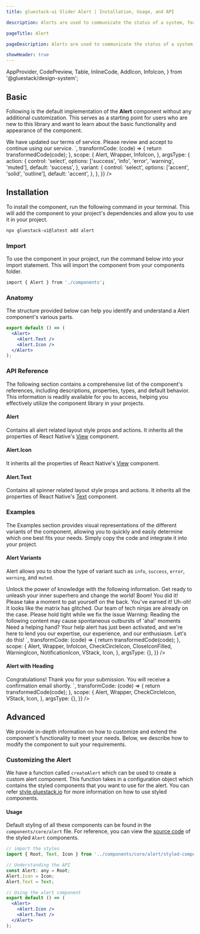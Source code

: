 ```yaml
---
title: gluestack-ui Slider Alert | Installation, Usage, and API

description: Alerts are used to communicate the status of a system, feature, or page. They indicate a specific state that may require attention from the user.

pageTitle: Alert

pageDescription: Alerts are used to communicate the status of a system, feature, or page. They indicate a specific state that may require attention from the user.

showHeader: true
---
```



<Meta title="components/Feedback/Alert" />

  AppProvider,
  CodePreview,
  Table,
  InlineCode,
  AddIcon,
  InfoIcon,
} from '@gluestack/design-system';


## Basic

Following is the default implementation of the **Alert** component without any additional customization. This serves as a starting point for users who are new to this library and want to learn about the basic functionality and appearance of the component.

<AppProvider>
  <CodePreview
    showComponentRenderer={true}
    showArgsController={true}
    metaData={{
      code: `
        <Alert mx='$2.5'  {...props}>
          <Alert.Icon as={InfoIcon} mr="$3" minWidth={18} />
          <Alert.Text>
            We have updated our terms of service. Please review and accept to continue using our service.
          </Alert.Text>
        </Alert>
      `,
      transformCode: (code) => {
        return transformedCode(code);
      },
      scope: {
        Alert,
        Wrapper,
        InfoIcon,
      },
      argsType: {
        action: {
          control: 'select',
          options: ['success', 'info', 'error', 'warning', 'muted'],
          default: 'success',
        },
        variant: {
          control: 'select',
          options: ['accent', 'solid', 'outline'],
          default: 'accent',
        },
      },
    }}
  />
</AppProvider>

## Installation

To install the component, run the following command in your terminal. This will add the component to your project's dependencies and allow you to use it in your project.

```bash
npx gluestack-ui@latest add alert
```

### Import

To use the component in your project, run the command below into your import statement. This will import the component from your components folder.

```bash
import { Alert } from './components';
```

### Anatomy

The structure provided below can help you identify and understand a Alert component's various parts.

```jsx
export default () => (
  <Alert>
    <Alert.Text />
    <Alert.Icon />
  </Alert>
);
```

### API Reference

The following section contains a comprehensive list of the component's references, including descriptions, properties, types, and default behavior. This information is readily available for you to access, helping you effectively utilize the component library in your projects.

#### Alert

Contains all alert related layout style props and actions. It inherits all the properties of React Native's [View](https://reactnative.dev/docs/pressable#props) component.

#### Alert.Icon

It inherits all the properties of React Native's [View](https://reactnative.dev/docs/view#props) component.

#### Alert.Text

Contains all spinner related layout style props and actions. It inherits all the properties of React Native's [Text](https://reactnative.dev/docs/text#props) component.

### Examples

The Examples section provides visual representations of the different variants of the component, allowing you to quickly and easily determine which one best fits your needs. Simply copy the code and integrate it into your project.

#### Alert Variants

Alert allows you to show the type of variant such as `info`, `success`, `error`, `warning`, and `muted`.

<AppProvider>
  <CodePreview
    showComponentRenderer={true}
    showArgsController={false}
    metaData={{
      code: `
        <VStack space="md" w="80%" justifyContent="center" alignItems="center" px="$4">
          <Alert action="info">
            <Alert.Icon minWidth={18} as={InfoIcon}  mr="$3"/>
            <Alert.Text>
              Unlock the power of knowledge with the following information. Get
              ready to unleash your inner superhero and change the world!
            </Alert.Text>
          </Alert>
          <Alert action="success">
            <Alert.Icon minWidth={18} as={CheckCircleIcon} mr="$3" />
            <Alert.Text>
              Boom! You did it! Please take a moment to pat yourself on the back.
              You've earned it!
            </Alert.Text>
          </Alert>
          <Alert action="error">
            <Alert.Icon minWidth={18} as={CloseIconFilled} mr="$3"/>
            <Alert.Text>
              Uh-oh! It looks like the matrix has glitched. Our team of tech
              ninjas are already on the case. Please hold tight while we fix the
              issue
            </Alert.Text>
          </Alert>
          <Alert action="warning">
            <Alert.Icon minWidth={18} as={WarningIcon} mr="$3" />
            <Alert.Text>
              Warning: Reading the following content may cause spontaneous
              outbursts of 'aha!' moments
            </Alert.Text>
          </Alert>
          <Alert action="muted">
            <Alert.Icon minWidth={18} as={NotificationIcon} mr="$3" />
            <Alert.Text>
              Need a helping hand? Your help alert has just been activated, and
              we're here to lend you our expertise, our experience, and our
              enthusiasm. Let's do this!
            </Alert.Text>
          </Alert>
        </VStack>
       `,
      transformCode: (code) => {
        return transformedCode(code);
      },
      scope: {
        Alert,
        Wrapper,
        InfoIcon,
        CheckCircleIcon,
        CloseIconFilled,
        WarningIcon,
        NotificationIcon,
        VStack,
        Icon,
      },
      argsType: {},
    }}
  />
</AppProvider>

#### Alert with Heading

<AppProvider>
  <CodePreview
    showComponentRenderer={true}
    showArgsController={false}
    metaData={{
      code: `
        <Alert action='success' mx='$2.5' bg='$success100' borderColor='$success700'>
          <Alert.Icon as={CheckCircleIcon} minHeight='$6' minWidth='$6'  mr="$3" />
          <VStack maxWidth='90%' space='xs'>
            <Alert.Text fontWeight ='$bold' fontSize='$sm'>
              Congratulations!
            </Alert.Text>
            <Alert.Text lineHeight='$md'>
              Thank you for your submission. You will receive a confirmation email shortly.
            </Alert.Text>
          </VStack>
        </Alert>
      `,
      transformCode: (code) => {
        return transformedCode(code);
      },
      scope: {
        Alert,
        Wrapper,
        CheckCircleIcon,
        VStack,
        Icon,
      },
      argsType: {},
    }}
  />
</AppProvider>

## Advanced

We provide in-depth information on how to customize and extend the component's functionality to meet your needs. Below, we describe how to modify the component to suit your requirements.

### Customizing the Alert

We have a function called `createAlert` which can be used to create a custom alert component. This function takes in a configuration object which contains the styled components that you want to use for the alert. You can refer [style.gluestack.io](https://style.gluestack.io/) for more information on how to use styled components.

#### Usage

Default styling of all these components can be found in the `components/core/alert` file. For reference, you can view the [source code](https://github.com/gluestack/gluestack-ui/tree/patch/example/storybook/src/ui-components/Alert) of the styled `Alert` components.

```jsx
// import the styles
import { Root, Text, Icon } from '../components/core/alert/styled-components';

// Understanding the API
const Alert: any = Root;
Alert.Icon = Icon;
Alert.Text = Text;

// Using the alert component
export default () => (
  <Alert>
    <Alert.Icon />
    <Alert.Text />
  </Alert>
);
```
